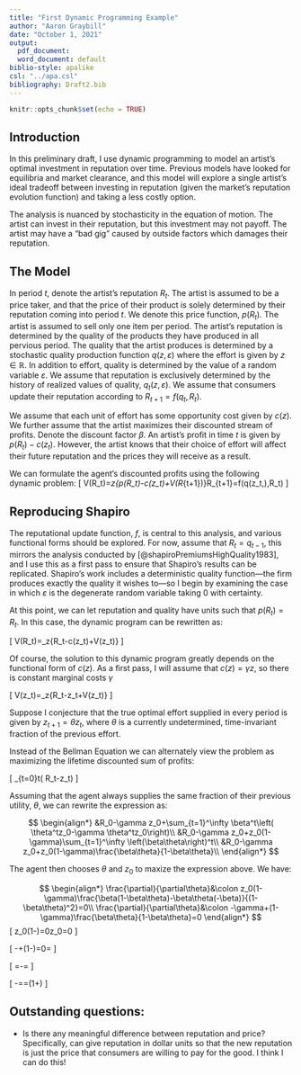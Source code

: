 ```yaml
---
title: "First Dynamic Programming Example"
author: "Aaron Graybill"
date: "October 1, 2021"
output:
  pdf_document:
  word_document: default
biblio-style: apalike
csl: "../apa.csl"
bibliography: Draft2.bib
---
```


```r
knitr::opts_chunk$set(echo = TRUE)
```

## Introduction

In this preliminary draft, I use dynamic programming to model an artist's optimal investment in reputation over time. Previous models have looked for equilibria and market clearance, and this model will explore a single artist's ideal tradeoff between investing in reputation (given the market's reputation evolution function) and taking a less costly option.

The analysis is nuanced by stochasticity in the equation of motion. The artist can invest in their reputation, but this investment may not payoff. The artist may have a "bad gig" caused by outside factors which damages their reputation.

## The Model

In period $t$, denote the artist's reputation $R_t$. The artist is assumed to be a price taker, and that the price of their product is solely determined by their reputation coming into period $t$. We denote this price function, $p(R_t)$. The artist is assumed to sell only one item per period. The artist's reputation is determined by the quality of the products they have produced in all pervious period. The quality that the artist produces is determined by a stochastic quality production function $q(z,\varepsilon)$ where the effort is given by $z\in\mathbb{R}$. In addition to effort, quality is determined by the value of a random variable $\varepsilon$. We assume that reputation is exclusively determined by the history of realized values of quality, $q_t(z,\varepsilon)$. We assume that consumers update their reputation according to $R_{t+1}=f(q_t,R_t)$.

We assume that each unit of effort has some opportunity cost given by $c(z)$. We further assume that the artist maximizes their discounted stream of profits. Denote the discount factor $\beta$. An artist's profit in time $t$ is given by $p(R_t)-c(z_t)$. However, the artist knows that their choice of effort will affect their future reputation and the prices they will receive as a result. 

We can formulate the agent's discounted profits using the following dynamic problem:
\[
V(R_t)=\max_z\left\{p(R_t)-c(z_t)+\beta V(R_{t+1})\right\}\mid R_{t+1}=f(q(z_t,\varepsilon),R_t)
\]

## Reproducing Shapiro

The reputational update function, $f$, is central to this analysis, and various functional forms should be explored. For now, assume that $R_{t}=q_{t-1}$, this mirrors the analysis conducted by [@shapiroPremiumsHighQuality1983], and I use this as a first pass to ensure that Shapiro's results can be replicated. Shapiro's work includes a deterministic quality function---the firm produces exactly the quality it wishes to---so I begin by examining the case in which $\varepsilon$ is the degenerate random variable taking $0$ with certainty.

At this point, we can let reputation and quality have units such that $p(R_t)=R_t$. In this case, the dynamic program can be rewritten as: 

\[
V(R_t)=\max_z\left\{R_t-c(z_t)+\beta V(z_t)\right\}
\]

Of course, the solution to this dynamic program greatly depends on the functional form of $c(z)$. As a first pass, I will assume that $c(z)=\gamma z$, so there is constant marginal costs $\gamma$

\[
V(z_t)=\max_z\left\{R_t-\gamma z_t+\beta V(z_t)\right\}
\]

Suppose I conjecture that the true optimal effort supplied in every period is given by $z_{t+1}=\theta z_t$, where $\theta$ is a currently undetermined, time-invariant fraction of the previous effort. 

Instead of the Bellman Equation we can alternately view the problem as maximizing the lifetime discounted sum of profits:

\[
\sum_{t=0}^\infty \beta^t\left( R_t-\gamma z_t\right)
\]

Assuming that the agent always supplies the same fraction of their previous utility, $\theta$, we can rewrite the expression as:

$$
\begin{align*}
&R_0-\gamma z_0+\sum_{t=1}^\infty \beta^t\left( \theta^tz_0-\gamma \theta^tz_0\right)\\
&R_0-\gamma z_0+z_0(1-\gamma)\sum_{t=1}^\infty \left(\beta\theta\right)^t\\
&R_0-\gamma z_0+z_0(1-\gamma)\frac{\beta\theta}{1-\beta\theta}\\
\end{align*}
$$

The agent then chooses $\theta$ and $z_0$ to maxize the expression above. We have:

$$
\begin{align*}
\frac{\partial}{\partial\theta}&\colon z_0(1-\gamma)\frac{\beta(1-\beta\theta)-\beta\theta(-\beta)}{(1-\beta\theta)^2}=0\\
\frac{\partial}{\partial\theta}&\colon -\gamma+(1-\gamma)\frac{\beta\theta}{1-\beta\theta}=0
\end{align*}
$$
\[
z_0(1-\gamma)\frac{\beta}{(1-\beta\theta)^2}=0\implies z_0=0
\]

\[
-\gamma+(1-\gamma)\frac{\beta\theta}{1-\beta\theta}=0\implies\frac{\gamma}{\beta(1-\gamma)}=\frac{\theta}{1-\beta\theta}
\]

\[
\frac{\gamma}{\beta(1-\gamma)}=\frac{\theta}{1-\beta\theta}\implies\frac{\gamma}{\beta(1-\gamma)}-\frac{\theta}{1-\gamma}=\theta
\]

\[
\frac{\gamma}{\beta(1-\gamma)}-\frac{\theta}{1-\gamma}=\theta\implies\theta=\left(1+\frac{1}{1-\gamma}\right)\frac{\gamma}{\beta(1-\gamma)}
\]



## Outstanding questions:

- Is there any meaningful difference between reputation and price? Specifically, can give reputation in dollar units so that the new reputation is just the price that consumers are willing to pay for the good. I think I can do this! 

